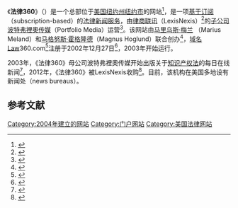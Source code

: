 {{Infobox website
| name               = 法律360<br/>Law360
| logo               = Law360 Logo 2011.png
| logo_size          = 
| logo_alt           = 
| logo_caption       =
| screenshot         = 
| collapsible        = 
| collapsetext       = 
| background         = 
| screenshot_size    = 
| screenshot_alt     = 
| caption            = 
| url                = {{URL|http://www.law360.com}}
| commercial         = 
| type               = 
| registration       = 
| language           = 英语
| num_users          = 
| content_license    = 
| programming_language = 
| owner              = [[律商联讯|律商联讯]]<ref name="Snyder2015">{{cite book|author=Francis Snyder|title=Food Safety Law in China: Making Transnational Law|url=https://books.google.com/books?id=hyxzCwAAQBAJ&pg=PA149|date=2015-12-18|publisher=BRILL|isbn=978-90-04-30692-9|pages=149–}}</ref>
| author             = [[马里乌斯·梅兰|马里乌斯·梅兰]]<br/>[[马格努斯·霍格隆德|马格努斯·霍格隆德]]
| editor             = 
| launch_date        = 2003年
| revenue            = 
| alexa              = {{up}}25,689 ({{as of|2020|07|11}})<ref>{{cite web| url=https://www.alexa.com/siteinfo/law360.com| title=Alexa Internet: law360.com| publisher=[[Alexa_Internet|Alexa Internet]]| accessdate=2020-07-13| archive-date=2019-07-19| archive-url=https://web.archive.org/web/20190719043634/https://www.alexa.com/siteinfo/law360.com| dead-url=no}}</ref>
| current_status     = 
| footnotes          = 
}}

《'''法律360'''》（{{lang-en|Law360}}）是一个总部位于[[美国|美国]][[纽约州|纽约州]][[纽约市|纽约市]]的网站<ref>{{cite web| url=https://www.bizjournals.com/newyork/news/2016/06/15/non-compete-clauses-come-under-fire-by-n-y.html| title=Non-compete clauses come under fire by N.Y. attorney general| publisher=The Business Journals| date=2016-06-15| access-date=2020-07-13| archive-date=2020-01-26| archive-url=https://web.archive.org/web/20200126114000/https://www.bizjournals.com/newyork/news/2016/06/15/non-compete-clauses-come-under-fire-by-n-y.html| dead-url=no}}</ref>，是一项[[基于订阅|基于订阅]]（subscription-based）的[[法律|法律]][[新闻|新闻]][[服务|服务]]，由[[律商联讯|律商联讯]]（LexisNexis）<ref name="汪曙华2016">{{cite book|author=汪曙华|title=媒介融合趋势下的出版变迁与转型|url=https://books.google.com/books?id=6SGEDwAAQBAJ&pg=PT110|date=2016-12-01|publisher=|isbn=978-7-5657-1846-5|pages=110–}}</ref>的[[子公司|子公司]][[波特弗裡奧传媒|波特弗裡奧传媒]]（Portfolio Media）运营<ref name="KluwerStaff2019">{{cite book|author1=Wolters Kluwer|author2=Wolters Kluwer Editorial Staff|title=Directory of Corporate Counsel, 2020 Edition (2 vols)|url=https://books.google.com/books?id=Wm_JDwAAQBAJ&pg=PA1533|date=2019-12-15|publisher=Wolters Kluwer Law & Business|isbn=978-1-5438-1029-5|pages=1533–}}</ref>。该网站由[[马里乌斯·梅兰|马里乌斯·梅兰]] （Marius Meland）和[[马格努斯·霍格隆德|马格努斯·霍格隆德]]（Magnus Hoglund）联合创办<ref>{{cite web| url=https://amlawdaily.typepad.com/amlawdaily/2012/03/lexisnexis-law360.html| title=Simpson Thacher, Wilson Sonsini Advise on Law360's Sale to LexisNexis| publisher=The Am Law Daily| date=2012-03-20| access-date=2020-07-13| archive-date=2021-01-20| archive-url=https://web.archive.org/web/20210120223947/https://amlawdaily.typepad.com/amlawdaily/2012/03/lexisnexis-law360.html| dead-url=no}}</ref>，[[域名|域名]]Law360.com<ref name="Hawk2015">{{cite book|author=Barry E. Hawk|title=International Antitrust Law and Policy: Fordham Competition Law 2014|url=https://books.google.com/books?id=lar0CQAAQBAJ&pg=PA530|date=2015-03-01|publisher=Juris Publishing, Inc.|isbn=978-1-57823-447-9|pages=530–|access-date=2020-07-13|archive-date=2020-08-10|archive-url=https://web.archive.org/web/20200810134034/https://books.google.com/books?id=lar0CQAAQBAJ&pg=PA530|dead-url=no}}</ref>注册于2002年12月27日<ref>{{cite web| url=https://whois.domaintools.com/law360.com| title=Whois Record for Law360.com| work=[[WHOIS|WHOIS]]| accessdate=2020-07-13| archive-date=2020-07-15| archive-url=https://web.archive.org/web/20200715080145/https://whois.domaintools.com/law360.com| dead-url=no}}</ref>，2003年开始运行。

2003年，《法律360》母公司波特弗裡奧传媒开始出版关于[[知识产权法|知识产权法]]的每日在线新闻<ref name="Talking Biz">{{cite web|url=http://www.talkingbiznews.com/biz-news-help-wanted/law360-seeking-to-hire-reporters-in-new-york/|title=Law360 seeking to hire reports in New York|date=2013-10-07|publisher=talkingbiznews.com|access-date=2020-07-13|archive-date=2020-08-10|archive-url=https://web.archive.org/web/20200810102658/http://talkingbiznews.com/biz-news-help-wanted/law360-seeking-to-hire-reporters-in-new-york/|dead-url=no}}</ref>，2012年，《法律360》被LexisNexis收购<ref>{{cite web | url=https://adage.com/article/btob/lexisnexis-acquires-law360/285868|title=LexisNexis acquires Law360|publisher=adage.com|date=2012-03-21}}</ref>。目前，该机构在美国多地设有新闻处（news bureaus）。

==参考文献==
{{reflist}}

[[Category:2004年建立的网站|Category:2004年建立的网站]]
[[Category:门户网站|Category:门户网站]]
[[Category:美国法律网站|Category:美国法律网站]]